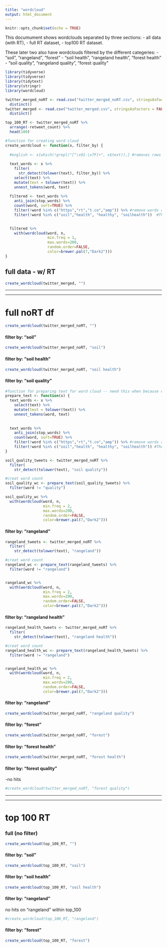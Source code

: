 ```yaml
---
title: "wordcloud"
output: html_document
---
```


```r
knitr::opts_chunk$set(echo = TRUE)
```


This documument shows wordclouds separated by three sections: 
- all data (with RT), 
- full RT dataset, 
- top100 RT dataset.  

These later two also have wordclouds filtered by the different categeries:
- "soil", "rangeland", "forest"
- "soil health", "rangeland health", "forest health"
- "soil quality", "rangeland quality", "forest quality"
  
  
```r
library(tidyverse)
library(tidyverse)
library(tidytext)
library(stringr)
library(wordcloud)

twitter_merged_noRT <- read.csv("twitter_merged_noRT.csv", stringsAsFactors = FALSE) %>% 
  distinct()
twitter_merged <- read.csv("twitter_merged.csv", stringsAsFactors = FALSE) %>% 
  distinct()

top_100_RT <- twitter_merged_noRT %>% 
  arrange(-retweet_count) %>% 
  head(100)
```



```r
#function for creating word cloud
create_wordcloud <- function(x, filter_by) {
  
  #english <- x[which(!grepl("[^\x01-\x7F]+", x$text)),] #removes rows non-english characters - would be great if we could figure out a way to simply remove/replace the specific words and not the whole row.....
  
  text_words <- x %>% 
    filter(
      str_detect(tolower(text), filter_by)) %>% 
    select(text) %>% 
    mutate(text = tolower(text)) %>% 
    unnest_tokens(word, text)
  
  filtered <- text_words %>% 
    anti_join(stop_words) %>% 
    count(word, sort=TRUE) %>% 
    filter(!word %in% c("https","rt","t.co","amp")) %>% #remove words associated with images/links and special characters, (i.e. amp = &)
    filter(!word %in% c("soil","health", "healthy", "soilhealth"))  #These terms consistently come out as top words perhaps as an atrifact of the initial querry, so i remove them here

  
  filtered %>% 
    with(wordcloud(word, n, 
                   min.freq = 1,
                   max.words=200, 
                   random.order=FALSE, 
                   color=brewer.pal(7,"Dark2")))
}


```
## full data - w/ RT
```r
create_wordcloud(twitter_merged, "")
```

***  
***  

# full noRT df
```r
create_wordcloud(twitter_merged_noRT, "")
```
  
  
#### filter by: "soil"
```r
create_wordcloud(twitter_merged_noRT, "soil")
```  
  
    
#### filter by: "soil health"
```r
create_wordcloud(twitter_merged_noRT, "soil health")
```  

#### filter by: "soil quality"
```r
#function for preparing text for word cloud -- need this when because create_wordcloud() doesnt allow word removal like is needed when creating "soil quality" wordcloud
prepare_text <- function(x) {
  text_words <- x %>% 
    select(text) %>% 
    mutate(text = tolower(text)) %>% 
    unnest_tokens(word, text)
  
  
  text_words %>% 
    anti_join(stop_words) %>% 
    count(word, sort=TRUE) %>% 
    filter(!word %in% c("https","rt","t.co","amp")) %>% #remove words associated with images/links and special characters, (i.e. amp = &)
    filter(!word %in% c("soil","health", "healthy", "soilhealth")) #These terms consistently come out as top words perhaps as an atrifact of the initial querry, so i remove them here
}

soil_quality_tweets <- twitter_merged_noRT %>% 
  filter(
    str_detect(tolower(text), "soil quality")) 

#creat word count
soil_quality_wc <- prepare_text(soil_quality_tweets) %>% 
  filter(word != "quality")

soil_quality_wc %>% 
  with(wordcloud(word, n, 
                 min.freq = 2,
                 max.words=200, 
                 random.order=FALSE, 
                 color=brewer.pal(7,"Dark2")))
```  

  
#### filter by: "rangeland"
```r
rangeland_tweets <- twitter_merged_noRT %>% 
  filter(
    str_detect(tolower(text), "rangeland"))

#creat word count
rangeland_wc <- prepare_text(rangeland_tweets) %>% 
  filter(word != "rangeland")


rangeland_wc %>% 
  with(wordcloud(word, n, 
                 min.freq = 2,
                 max.words=200, 
                 random.order=FALSE, 
                 color=brewer.pal(7,"Dark2")))
```  
  
    
#### filter by: "rangeland health"
```r
rangeland_health_tweets <- twitter_merged_noRT %>% 
  filter(
    str_detect(tolower(text), "rangeland health"))

#creat word count
rangeland_health_wc <- prepare_text(rangeland_health_tweets) %>% 
  filter(word != "rangeland")


rangeland_health_wc %>% 
  with(wordcloud(word, n, 
                 min.freq = 2,
                 max.words=200, 
                 random.order=FALSE, 
                 color=brewer.pal(7,"Dark2")))
```  
 
   
#### filter by: "rangeland"
```r
create_wordcloud(twitter_merged_noRT, "rangeland quality")
```  
 
  
#### filter by: "forest"
```r
create_wordcloud(twitter_merged_noRT, "forest")
```

#### filter by: "forest health"
```r
create_wordcloud(twitter_merged_noRT, "forest health")
```

#### filter by: "forest quality"
-no hits
```r
#create_wordcloud(twitter_merged_noRT, "forest quality")
```

***
***
  
  
# top 100 RT
### full (no filter)
```r
create_wordcloud(top_100_RT, "")
```
  
  
#### filter by: "soil"
```r
create_wordcloud(top_100_RT, "soil")
```
  
#### filter by: "soil health"
```r
create_wordcloud(top_100_RT, "soil health")
```
 
  
#### filter by: "rangeland"
no hits on "rangeland" within top_100
```r
#create_wordcloud(top_100_RT, "rangeland")
```
  
      
#### filter by: "forest"
```r
create_wordcloud(top_100_RT, "forest")
```







